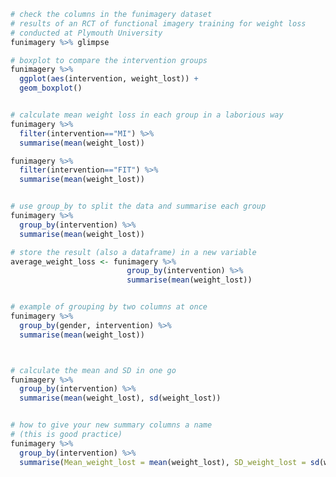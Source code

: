 
```r
# check the columns in the funimagery dataset 
# results of an RCT of functional imagery training for weight loss 
# conducted at Plymouth University
funimagery %>% glimpse

# boxplot to compare the intervention groups
funimagery %>%
  ggplot(aes(intervention, weight_lost)) +
  geom_boxplot()


# calculate mean weight loss in each group in a laborious way
funimagery %>% 
  filter(intervention=="MI") %>% 
  summarise(mean(weight_lost))

funimagery %>% 
  filter(intervention=="FIT") %>% 
  summarise(mean(weight_lost))


# use group_by to split the data and summarise each group
funimagery %>%
  group_by(intervention) %>%
  summarise(mean(weight_lost))

# store the result (also a dataframe) in a new variable
average_weight_loss <- funimagery %>%
                          group_by(intervention) %>%
                          summarise(mean(weight_lost))


# example of grouping by two columns at once
funimagery %>%
  group_by(gender, intervention) %>%
  summarise(mean(weight_lost))



# calculate the mean and SD in one go
funimagery %>%
  group_by(intervention) %>%
  summarise(mean(weight_lost), sd(weight_lost))


# how to give your new summary columns a name 
# (this is good practice)
funimagery %>%
  group_by(intervention) %>%
  summarise(Mean_weight_lost = mean(weight_lost), SD_weight_lost = sd(weight_lost))


```


